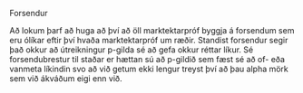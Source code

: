 Forsendur 

Að lokum þarf að huga að því að öll marktektarpróf byggja á forsendum sem eru ólíkar eftir því hvaða marktektarpróf um ræðir. Standist forsendur segir það okkur að útreikningur p-gilda sé að gefa okkur réttar líkur. Sé forsendubrestur til staðar er hættan sú að p-gildið sem fæst sé að of- eða vanmeta líkindin svo að við getum ekki lengur treyst því að þau alpha mörk sem við ákváðum eigi enn við.

